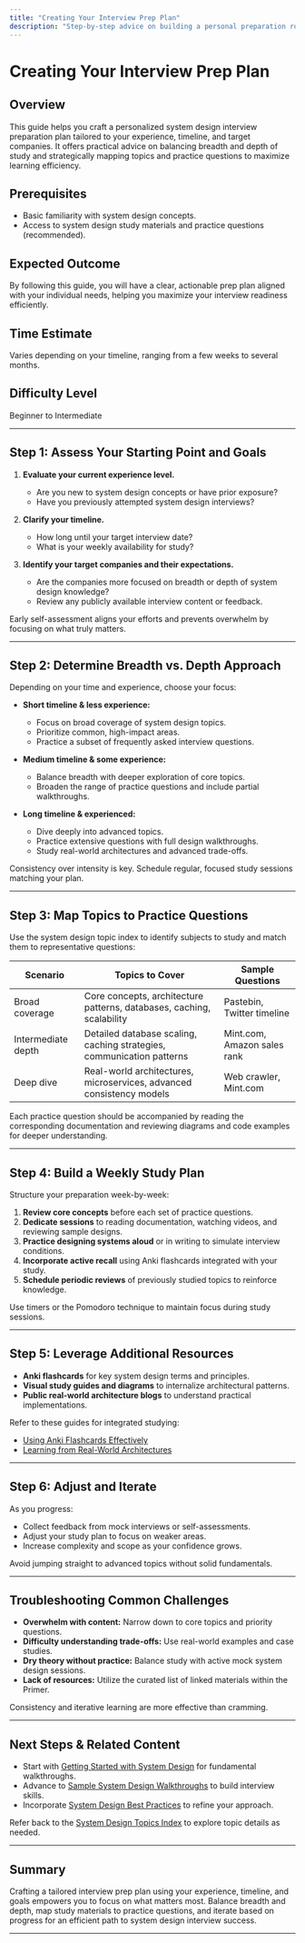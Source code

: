 ```yaml
---
title: "Creating Your Interview Prep Plan"
description: "Step-by-step advice on building a personal preparation roadmap based on your experience level, timeline, and target companies. Includes recommendations for breadth and depth, mapping topics and practice questions to maximize your study efficiency."
---
```


# Creating Your Interview Prep Plan

## Overview

This guide helps you craft a personalized system design interview preparation plan tailored to your experience, timeline, and target companies. It offers practical advice on balancing breadth and depth of study and strategically mapping topics and practice questions to maximize learning efficiency.

## Prerequisites

- Basic familiarity with system design concepts.
- Access to system design study materials and practice questions (recommended).

## Expected Outcome

By following this guide, you will have a clear, actionable prep plan aligned with your individual needs, helping you maximize your interview readiness efficiently.

## Time Estimate

Varies depending on your timeline, ranging from a few weeks to several months.

## Difficulty Level

Beginner to Intermediate

---

## Step 1: Assess Your Starting Point and Goals

1. **Evaluate your current experience level.**
   - Are you new to system design concepts or have prior exposure?
   - Have you previously attempted system design interviews?

2. **Clarify your timeline.**
   - How long until your target interview date?
   - What is your weekly availability for study?

3. **Identify your target companies and their expectations.**
   - Are the companies more focused on breadth or depth of system design knowledge?
   - Review any publicly available interview content or feedback.

<Tip>
Early self-assessment aligns your efforts and prevents overwhelm by focusing on what truly matters.
</Tip>

---

## Step 2: Determine Breadth vs. Depth Approach

Depending on your time and experience, choose your focus:

- **Short timeline & less experience:**
  - Focus on broad coverage of system design topics.
  - Prioritize common, high-impact areas.
  - Practice a subset of frequently asked interview questions.

- **Medium timeline & some experience:**
  - Balance breadth with deeper exploration of core topics.
  - Broaden the range of practice questions and include partial walkthroughs.

- **Long timeline & experienced:**
  - Dive deeply into advanced topics.
  - Practice extensive questions with full design walkthroughs.
  - Study real-world architectures and advanced trade-offs.

<Callout>
Consistency over intensity is key. Schedule regular, focused study sessions matching your plan.
</Callout>

---

## Step 3: Map Topics to Practice Questions

Use the system design topic index to identify subjects to study and match them to representative questions:

| Scenario                | Topics to Cover                                  | Sample Questions           |
|-------------------------|-------------------------------------------------|----------------------------|
| Broad coverage           | Core concepts, architecture patterns, databases, caching, scalability | Pastebin, Twitter timeline  |
| Intermediate depth      | Detailed database scaling, caching strategies, communication patterns  | Mint.com, Amazon sales rank |
| Deep dive               | Real-world architectures, microservices, advanced consistency models  | Web crawler, Mint.com       |

<Check>
Each practice question should be accompanied by reading the corresponding documentation and reviewing diagrams and code examples for deeper understanding.
</Check>

---

## Step 4: Build a Weekly Study Plan

Structure your preparation week-by-week:

1. **Review core concepts** before each set of practice questions.
2. **Dedicate sessions** to reading documentation, watching videos, and reviewing sample designs.
3. **Practice designing systems aloud** or in writing to simulate interview conditions.
4. **Incorporate active recall** using Anki flashcards integrated with your study.
5. **Schedule periodic reviews** of previously studied topics to reinforce knowledge.

<Tip>
Use timers or the Pomodoro technique to maintain focus during study sessions.
</Tip>

---

## Step 5: Leverage Additional Resources

- **Anki flashcards** for key system design terms and principles.
- **Visual study guides and diagrams** to internalize architectural patterns.
- **Public real-world architecture blogs** to understand practical implementations.

Refer to these guides for integrated studying:

- [Using Anki Flashcards Effectively]( /guides/core-study-workflows/using-anki-flashcards-effectively )
- [Learning from Real-World Architectures]( /guides/best-practices-real-world/using-reference-architectures )

---

## Step 6: Adjust and Iterate

As you progress:

- Collect feedback from mock interviews or self-assessments.
- Adjust your study plan to focus on weaker areas.
- Increase complexity and scope as your confidence grows.

<Warning>
Avoid jumping straight to advanced topics without solid fundamentals.
</Warning>

---

## Troubleshooting Common Challenges

- **Overwhelm with content:** Narrow down to core topics and priority questions.
- **Difficulty understanding trade-offs:** Use real-world examples and case studies.
- **Dry theory without practice:** Balance study with active mock system design sessions.
- **Lack of resources:** Utilize the curated list of linked materials within the Primer.

<Tip>
Consistency and iterative learning are more effective than cramming.
</Tip>

---

## Next Steps & Related Content

- Start with [Getting Started with System Design]( /guides/core-study-workflows/getting-started-system-design ) for fundamental walkthroughs.
- Advance to [Sample System Design Walkthroughs]( /guides/interview-question-patterns/sample-system-design-walkthroughs ) to build interview skills.
- Incorporate [System Design Best Practices]( /guides/best-practices-real-world/system-design-best-practices ) to refine your approach.

Refer back to the [System Design Topics Index]( /concepts/architecture-foundations/core-system-concepts ) to explore topic details as needed.

---

## Summary

Crafting a tailored interview prep plan using your experience, timeline, and goals empowers you to focus on what matters most. Balance breadth and depth, map study materials to practice questions, and iterate based on progress for an efficient path to system design interview success.

---